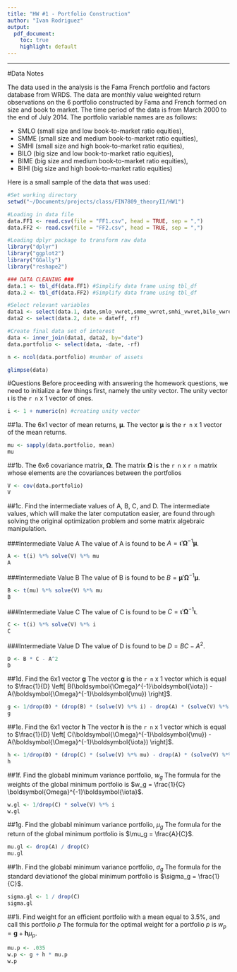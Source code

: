 ```yaml
---
title: "HW #1 - Portfolio Construction"
author: "Ivan Rodriguez"
output:
  pdf_document:
    toc: true
    highlight: default
---
```



---

#Data Notes

The data used in the analysis is the Fama French portfolio and factors database from WRDS. The data are monthly value weighted return observations on the 6 portfolio constructed by Fama and French formed on size and book to market. The time period of the data is from March 2000 to the end of July 2014. The portfolio variable names are as follows:

- SMLO (small size and low book-to-market ratio equities),
- SMME (small size and medium book-to-market ratio equities),
- SMHI (small size and high book-to-market ratio equities),
- BILO (big size and low book-to-market ratio equities),
- BIME (big size and medium book-to-market ratio equities),
- BIHI (big size and high book-to-market ratio equities)

Here is a small sample of the data that was used:
```r
#Set working directory
setwd("~/Documents/projects/class/FIN7809_theoryII/HW1")

#Loading in data file
data.FF1 <- read.csv(file = "FF1.csv", head = TRUE, sep = ",")
data.FF2 <- read.csv(file = "FF2.csv", head = TRUE, sep = ",")

#Loading dplyr package to transform raw data
library("dplyr")
library("ggplot2")
library("GGally")
library("reshape2")

### DATA CLEANING ###
data.1 <- tbl_df(data.FF1) #Simplify data frame using tbl_df
data.2 <- tbl_df(data.FF2) #Simplify data frame using tbl_df

#Select relevant variables
data1 <- select(data.1, date,smlo_vwret,smme_vwret,smhi_vwret,bilo_vwret,bime_vwret,bihi_vwret)
data2 <- select(data.2, date = dateff, rf)

#Create final data set of interest
data <- inner_join(data1, data2, by="date")
data.portfolio <- select(data, -date, -rf)

n <- ncol(data.portfolio) #number of assets

glimpse(data)
```

#Questions
Before proceeding with answering the homework questions, we need to initialize a few things first, namely the unity vector. The unity vector $\boldsymbol{\iota}$ is the `r n` x 1 vector of ones.

```r
i <- 1 + numeric(n) #creating unity vector
```

##1a. The 6x1 vector of mean returns, $\boldsymbol{\mu}$.
The vector $\boldsymbol{\mu}$ is the `r n` x 1 vector of the mean returns.
```r
mu <- sapply(data.portfolio, mean)
mu
```

##1b. The 6x6 covariance matrix, $\boldsymbol{\Omega}$.
The matrix $\boldsymbol{\Omega}$ is the `r n` x `r n` matrix whose elements are the covariances between the portfolios
```r
V <- cov(data.portfolio)
V
```

##1c. Find the intermediate values of A, B, C, and D.
The intermediate values, which will make the later computation easier, are found through solving the original optimization problem and some matrix algebraic manipulation. 

###Intermediate Value A
The value of A is found to be $A = \boldsymbol{\iota}' \boldsymbol{\Omega}^{-1} \boldsymbol{\mu}$.

```r
A <- t(i) %*% solve(V) %*% mu
A
```

###Intermediate Value B
The value of B is found to be $B = \boldsymbol{\mu}' \boldsymbol{\Omega}^{-1} \boldsymbol{\mu}$.

```r
B <- t(mu) %*% solve(V) %*% mu
B
```

###Intermediate Value C
The value of C is found to be $C = \boldsymbol{\iota}' \boldsymbol{\Omega}^{-1} \boldsymbol{\iota}$.

```r
C <- t(i) %*% solve(V) %*% i
C
```

###Intermediate Value D
The value of D is found to be $D = BC - A^2$.

```r
D <- B * C - A^2
D
```

##1d. Find the 6x1 vector $\mathbf{g}$
The vector $\mathbf{g}$ is the `r n` x 1 vector which is equal to $\frac{1}{D} \left[ B(\boldsymbol{\Omega}^{-1}\boldsymbol{\iota}) - A(\boldsymbol{\Omega}^{-1}\boldsymbol{\mu}) \right]$.

```r
g <- 1/drop(D) * (drop(B) * (solve(V) %*% i) - drop(A) * (solve(V) %*% mu))
g
```

##1e. Find the 6x1 vector $\mathbf{h}$
The vector $\mathbf{h}$ is the `r n` x 1 vector which is equal to $\frac{1}{D} \left[ C(\boldsymbol{\Omega}^{-1}\boldsymbol{\mu}) - A(\boldsymbol{\Omega}^{-1}\boldsymbol{\iota}) \right]$.

```r
h <- 1/drop(D) * (drop(C) * (solve(V) %*% mu) - drop(A) * (solve(V) %*% i))
h
```


##1f. Find the globabl minimum variance portfolio, $w_g$
The formula for the weights of the global minimum portfolio is $w_g = \frac{1}{C} \boldsymbol{Omega}^{-1}\boldsymbol{\iota}$.

```r
w.gl <- 1/drop(C) * solve(V) %*% i
w.gl
```

##1g. Find the globabl minimum variance portfolio, $\mu_g$
The formula for the return of the global minimum portfolio is $\mu_g = \frac{A}{C}$.
```r
mu.gl <- drop(A) / drop(C)
mu.gl
```

##1h. Find the globabl minimum variance portfolio, $\sigma_g$
The formula for the standard deviationof the global minimum portfolio is $\sigma_g = \frac{1}{C}$.
```r
sigma.gl <- 1 / drop(C)
sigma.gl
```

##1i. Find weight for an efficient portfolio with a mean equal to 3.5%, and call this portfolio $p$
The formula for the optimal weight for a portfolio $p$ is $w_p = \mathbf{g} + \mathbf{h}\mu_p$.
```r
mu.p <- .035
w.p <- g + h * mu.p
w.p
```




